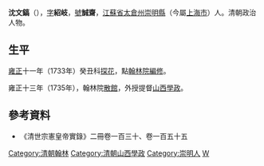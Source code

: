 '''沈文鎬'''（{{bd|生年不詳||卒年不詳|catIdx=S沈}}），[[表字|字]]'''紹岐'''，[[號|號]]'''誠齋'''，[[江蘇省|江蘇省]][[太倉州|太倉州]][[崇明縣|崇明縣]]（今屬[[上海市|上海市]]）人。清朝政治人物。

== 生平 ==
[[雍正|雍正]]十一年（1733年）癸丑科[[探花|探花]]，點[[翰林院|翰林院]][[編修|編修]]。

雍正十三年（1735年），翰林院[[散館|散館]]，外授提督[[山西|山西]][[學政|學政]]。

== 參考資料 ==
*《清世宗憲皇帝實錄》二冊卷一百三十、卷一百五十五

{{清朝人物小作品}}
{{雍正十一年癸丑科殿試金榜}}
{{DEFAULTSORT:Shen沈}}
[[Category:清朝翰林|Category:清朝翰林]]
[[Category:清朝山西學政|Category:清朝山西學政]]
[[Category:崇明人|Category:崇明人]]
[[Category:沈姓|W]]